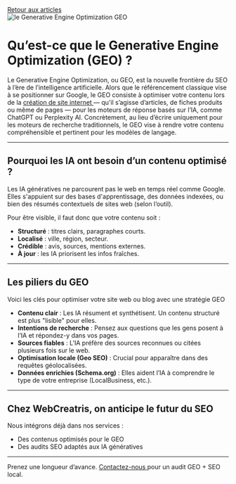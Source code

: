 
<MdxLayout>

<a href="https://www.webcreatis.fr/blog" className="buttonAction">
    Retour aux articles
</a>

<div className="w-full h-28 flex justify-center my-8">
  <Image 
    src="/images/thumbnails/geo-webcreatis.webp" 
    alt="le Generative Engine Optimization GEO" 
    width={1200} 
    height={300} 
    className="object-cover rounded-lg"
  />
</div>


  # Qu’est-ce que le Generative Engine Optimization (GEO) ?


<div className="text-white text-base md:text-lg mb-6">
Le Generative Engine Optimization, ou GEO, est la nouvelle frontière du SEO à l’ère de l’intelligence artificielle. 
Alors que le référencement classique vise à se positionner sur Google, le GEO consiste à optimiser votre contenu lors de la <a href="https://www.webcreatis.fr/creation-site-internet" className="buttonAction">
    création de site internet
  </a> — qu’il s’agisse d’articles, de fiches produits ou même de pages — pour les moteurs de réponse basés sur l’IA, comme ChatGPT ou Perplexity AI. 
Concrètement, au lieu d’écrire uniquement pour les moteurs de recherche traditionnels, le GEO vise à rendre votre contenu compréhensible et pertinent pour les modèles de langage.
</div>

---

## Pourquoi les IA ont besoin d’un contenu optimisé ?

Les IA génératives ne parcourent pas le web en temps réel comme Google. Elles s'appuient sur des bases d'apprentissage, des données indexées, ou bien des résumés contextuels de sites web (selon l’outil).

Pour être visible, il faut donc que votre contenu soit :


<ul className="text-white text-base md:text-lg space-y-4 pl-5 list-disc">
<li>
    <b className="text-green">Structuré</b> : titres clairs, paragraphes courts.
  </li>
  <li>
    <b className="text-green">Localisé</b> : ville, région, secteur.
  </li>
  <li>
    <b className="text-green">Crédible</b> : avis, sources, mentions externes.
  </li>
  <li>
    <b className="text-green">À jour</b> : les IA priorisent les infos fraîches.
  </li>
</ul>

---

## Les piliers du GEO

Voici les clés pour optimiser votre site web ou blog avec une stratégie GEO

<ul className="text-white text-base md:text-lg space-y-4 pl-5 list-disc">
<li>
    <strong>Contenu clair</strong> : Les IA résument et synthétisent. Un contenu structuré est plus "lisible" pour elles.
  </li>
  <li>
    <strong>Intentions de recherche</strong> : Pensez aux questions que les gens posent à l’IA et répondez-y dans vos pages.
  </li>
  <li>
    <strong>Sources fiables</strong> : L’IA préfère des sources reconnues ou citées plusieurs fois sur le web.
  </li>
  <li>
    <strong>Optimisation locale (Geo SEO)</strong> : Crucial pour apparaître dans des requêtes géolocalisées.
  </li>
   <li>
    <strong>Données enrichies (Schema.org)</strong> : Elles aident l’IA à comprendre le type de votre entreprise (LocalBusiness, etc.).
  </li>
</ul>

---

## Chez WebCreatris, on anticipe le futur du SEO

Nous intégrons déjà dans nos services :

<ul className="text-white text-base md:text-lg space-y-3 list-disc pl-5">
  <li>Des contenus optimisés pour le GEO</li>
  <li>Des audits SEO adaptés aux IA génératives</li>
</ul>

---

<div className="text-white text-base md:text-lg mb-10">
  Prenez une longueur d’avance. <a href="mailto:contact.webcreatis@gmail.com" className="buttonAction">
    Contactez-nous
  </a> pour un audit GEO + SEO local.
</div>

</MdxLayout>
